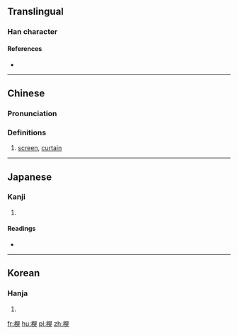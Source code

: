 ==Translingual==

===Han character===
{{Han char|rn=75|rad=木|as=10|sn=14|four=46911|canj=DAFU|ids=⿰木晃}}

====References====
* {{Han ref|kx=0543.350|dkj=15256|dj=0931.190|hdz=21263.170|uh=69A5|ud=27045|bh=E261|bd=57953}}

----

==Chinese==
{{zh-forms}}

===Pronunciation===
{{zh-pron
|m=huàng
|c=fong2
|mc=y
|oc=y
|ma=
|cat=n
}}

===Definitions===
# [[screen]], [[curtain]]

----

==Japanese==

===Kanji===
{{ja-kanji|grade=|rs=木10}}

# {{defn|lang=ja|sort=木10}}

====Readings====
* {{ja-readings|on=[[こう]] (kō), [[おう]] (ō)|kun=[[つくえ]] (tsukue)}}

----

==Korean==

===Hanja===
{{ko-hanja|hangeul=황|eumhun=|rv=hwang|mr=hwang|y=hwang}}

# {{defn|lang=ko|sort=木10}}

[[fr:榥]]
[[hu:榥]]
[[pl:榥]]
[[zh:榥]]
